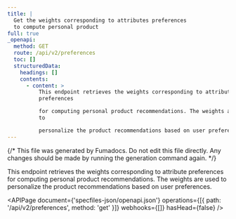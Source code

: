 ```yaml
---
title: |
  Get the weights corresponding to attributes preferences
  to compute personal product
full: true
_openapi:
  method: GET
  route: /api/v2/preferences
  toc: []
  structuredData:
    headings: []
    contents:
      - content: >
          This endpoint retrieves the weights corresponding to attribute
          preferences

          for computing personal product recommendations. The weights are used
          to

          personalize the product recommendations based on user preferences.
---
```


{/* This file was generated by Fumadocs. Do not edit this file directly. Any changes should be made by running the generation command again. */}

This endpoint retrieves the weights corresponding to attribute preferences
for computing personal product recommendations. The weights are used to
personalize the product recommendations based on user preferences.

<APIPage
  document={'specfiles-json/openapi.json'}
  operations={[{ path: '/api/v2/preferences', method: 'get' }]}
  webhooks={[]}
  hasHead={false}
/>
